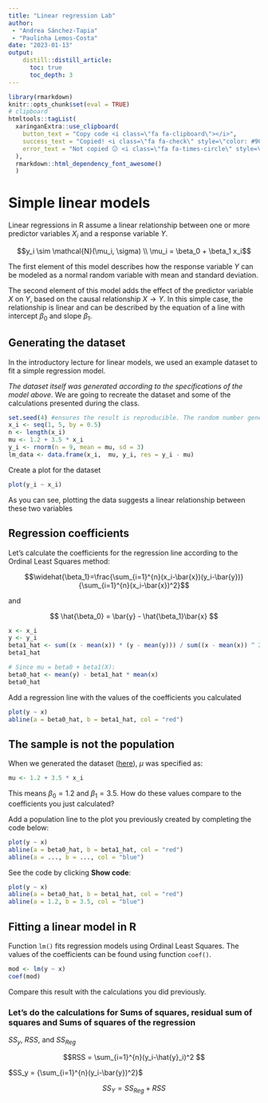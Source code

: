 ```yaml
---
title: "Linear regression Lab"
author:
 - "Andrea Sánchez-Tapia"
 - "Paulinha Lemos-Costa"
date: "2023-01-13"
output:
    distill::distill_article:
      toc: true
      toc_depth: 3
---
```



```r
library(rmarkdown)
knitr::opts_chunk$set(eval = TRUE)
# clipboard
htmltools::tagList(
  xaringanExtra::use_clipboard(
    button_text = "Copy code <i class=\"fa fa-clipboard\"></i>",
    success_text = "Copied! <i class=\"fa fa-check\" style=\"color: #90BE6D\"></i>",
    error_text = "Not copied 😕 <i class=\"fa fa-times-circle\" style=\"color: #F94144\"></i>"
  ),
  rmarkdown::html_dependency_font_awesome()
  )
```

# Simple linear models

Linear regressions in R assume a linear relationship between one or more predictor variables $X_i$ and a response variable $Y$. 

$$y_i \sim \mathcal{N}(\mu_i, \sigma) \\
\mu_i = \beta_0 + \beta_1 x_i$$

The first element of this model describes how the response variable $Y$ can be modeled as a normal random variable with mean and standard deviation. 

The second element of this model adds the effect of the predictor variable $X$ on $Y$, based on the causal relationship 
$X \rightarrow Y$. In this simple case, the relationship is linear and can be described by the equation of a line with intercept $\beta_0$ and slope $\beta_1$.

## Generating the dataset

In the introductory lecture for linear models, we used an example dataset to fit a simple regression model.

_The dataset itself was generated according to the specifications of the model above_. We are going to recreate the dataset and some of the calculations presented during the class. 

```r
set.seed(4) #ensures the result is reproducible. The random number generation can vary between Operative systems so maybe there will be different datasets in the classroom
x_i <- seq(1, 5, by = 0.5)
n <- length(x_i)
mu <- 1.2 + 3.5 * x_i
y_i <- rnorm(n = 9, mean = mu, sd = 3)
lm_data <- data.frame(x_i,  mu, y_i, res = y_i - mu)
```

Create a plot for the dataset

```r
plot(y_i ~ x_i)
```


As you can see, plotting the data suggests a linear relationship between these two variables

## Regression coefficients

Let's calculate the coefficients for the regression line according to the Ordinal Least Squares method: 

$$\widehat{\beta_1}=\frac{\sum_{i=1}^{n}(x_i-\bar{x})(y_i-\bar{y})}{\sum_{i=1}^{n}(x_i-\bar{x})^2}$$

and 

$$
\hat{\beta_0} = \bar{y} - \hat{\beta_1}\bar{x} 
$$


```r
x <- x_i
y <- y_i
beta1_hat <- sum((x - mean(x)) * (y - mean(y))) / sum((x - mean(x)) ^ 2)
beta1_hat

# Since mu = beta0 + beta1(X): 
beta0_hat <- mean(y) - beta1_hat * mean(x)
beta0_hat
```


Add a regression line with the values of the coefficients you calculated


```r
plot(y ~ x)
abline(a = beta0_hat, b = beta1_hat, col = "red")
```

## The sample is not the population 

When we generated the dataset ([here](#generating-the-dataset)), $\mu$ was specified as: 

```r
mu <- 1.2 + 3.5 * x_i
```

This means $\beta_0 = 1.2$ and $\beta_1 = 3.5$. How do these values compare to the coefficients you just calculated? 

Add a population line to the plot you previously created by completing the code below: 

```r
plot(y ~ x)
abline(a = beta0_hat, b = beta1_hat, col = "red")
abline(a = ..., b = ..., col = "blue")
```

See the code by clicking __Show code__: 

```r
plot(y ~ x)
abline(a = beta0_hat, b = beta1_hat, col = "red")
abline(a = 1.2, b = 3.5, col = "blue")
```

## Fitting a linear model in R

Function `lm()` fits regression models using Ordinal Least Squares. 
The values of the coefficients can be found using function `coef()`.

```r
mod <- lm(y ~ x)
coef(mod)
```

Compare this result with the calculations you did previously. 

### Let's do the calculations for Sums of squares, residual sum of squares and Sums of squares of the regression

$SS_y$, $RSS$, and $SS_{Reg}$

$$RSS = \sum_{i=1}^{n}(y_i-\hat{y}_i)^2 $$



$SS_y = {\sum_{i=1}^{n}(y_i-\bar{y})^2}$


$$SS_Y = SS_{Reg} + RSS$$

